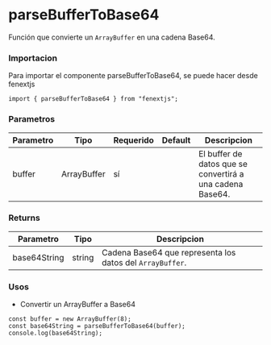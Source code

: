 # parseBufferToBase64

Función que convierte un `ArrayBuffer` en una cadena Base64.

### Importacion

Para importar el componente parseBufferToBase64, se puede hacer desde fenextjs

```tsx copy
import { parseBufferToBase64 } from "fenextjs";
```

### Parametros

| Parametro | Tipo        | Requerido | Default | Descripcion                                               |
| --------- | ----------- | --------- | ------- | --------------------------------------------------------- |
| buffer    | ArrayBuffer | sí        |         | El buffer de datos que se convertirá a una cadena Base64. |

### Returns

| Parametro    | Tipo   | Descripcion                                               |
| ------------ | ------ | --------------------------------------------------------- |
| base64String | string | Cadena Base64 que representa los datos del `ArrayBuffer`. |

### Usos

- Convertir un ArrayBuffer a Base64

```tsx copy
const buffer = new ArrayBuffer(8);
const base64String = parseBufferToBase64(buffer);
console.log(base64String);
```
